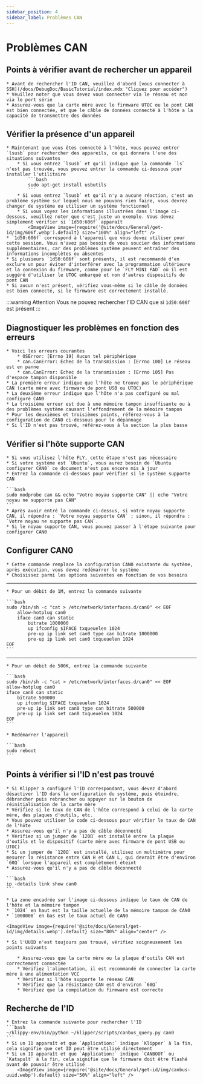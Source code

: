 ```yaml
---
sidebar_position: 4
sidebar_label: Problèmes CAN
---
```



# Problèmes CAN

## Points à vérifier avant de rechercher un appareil

    * Avant de rechercher l'ID CAN, veuillez d'abord [vous connecter à SSH](/docs/DebugDoc/BasicTutorial/index.mdx "Cliquez pour accéder")
    * Veuillez noter que vous devez vous connecter via le réseau et non via le port série
    * Assurez-vous que la carte mère avec le firmware UTOC ou le pont CAN est bien connectée, et que le câble de données connecté à l'hôte a la capacité de transmettre des données

## Vérifier la présence d'un appareil

    * Maintenant que vous êtes connecté à l'hôte, vous pouvez entrer `lsusb` pour rechercher des appareils, ce qui donnera l'une des situations suivantes
        * Si vous entrez `lsusb` et qu'il indique que la commande `ls` n'est pas trouvée, vous pouvez entrer la commande ci-dessous pour installer l'utilitaire
            ```bash
            sudo apt-get install usbutils
            ```
        * Si vous entrez `lsusb` et qu'il n'y a aucune réaction, c'est un problème système sur lequel nous ne pouvons rien faire, vous devrez changer de système ou utiliser un système fonctionnel
        * Si vous voyez les informations illustrées dans l'image ci-dessous, veuillez noter que c'est juste un exemple. Vous devez simplement vérifier si `1d50:606f` apparaît
            <ImageView image={require('@site/docs/General/get-id/img/606f.webp').default} size="100%" align="left" />
    * `1d50:606f` correspond à l'appareil que vous devez utiliser pour cette session. Vous n'avez pas besoin de vous soucier des informations supplémentaires, car des problèmes système peuvent entraîner des informations incomplètes ou absentes
    * Si plusieurs `1d50:606f` sont présents, il est recommandé d'en exclure un pour éviter d'interférer avec la programmation ultérieure et la connexion du firmware, comme pour le `FLY MINI PAD` où il est suggéré d'utiliser le UTOC embarqué et non d'autres dispositifs de pont CAN
    * Si aucun n'est présent, vérifiez vous-même si le câble de données est bien connecté, si le firmware est correctement installé.

:::warning Attention
Vous ne pouvez rechercher l'ID CAN que si `1d50:606f` est présent
:::

## Diagnostiquer les problèmes en fonction des erreurs

    * Voici les erreurs courantes
        * OSError: [Errno 19] Aucun tel périphérique
        * can.CanError: Échec de la transmission : [Errno 100] Le réseau est en panne
        * can.CanError: Échec de la transmission : [Errno 105] Pas d'espace tampon disponible
    * La première erreur indique que l'hôte ne trouve pas le périphérique CAN (carte mère avec firmware de pont USB ou UTOC)
    * La deuxième erreur indique que l'hôte n'a pas configuré ou mal configuré CAN0
    * La troisième erreur est due à une mémoire tampon insuffisante ou à des problèmes système causant l'effondrement de la mémoire tampon
    * Pour les deuxièmes et troisièmes points, référez-vous à la configuration de CAN0 ci-dessous pour le dépannage
    * Si l'ID n'est pas trouvé, référez-vous à la section la plus basse

## Vérifier si l'hôte supporte CAN

    * Si vous utilisez l'hôte FLY, cette étape n'est pas nécessaire
    * Si votre système est `Ubuntu`, vous aurez besoin de `Ubuntu configurer CAN0` ce document n'est pas encore mis à jour
    * Entrez la commande ci-dessous pour vérifier si le système supporte CAN

    ```bash
    sudo modprobe can && echo "Votre noyau supporte CAN" || echo "Votre noyau ne supporte pas CAN"
    ```
    * Après avoir entré la commande ci-dessus, si votre noyau supporte CAN, il répondra : `Votre noyau supporte CAN` ; sinon, il répondra : `Votre noyau ne supporte pas CAN`.
    * Si le noyau supporte CAN, vous pouvez passer à l'étape suivante pour configurer CAN0

## Configurer CAN0

    * Cette commande remplace la configuration CAN0 existante du système, après exécution, vous devez redémarrer le système
    * Choisissez parmi les options suivantes en fonction de vos besoins
----
    * Pour un débit de 1M, entrez la commande suivante

    ```bash
    sudo /bin/sh -c "cat > /etc/network/interfaces.d/can0" << EOF
        allow-hotplug can0
        iface can0 can static
            bitrate 1000000
            up ifconfig $IFACE txqueuelen 1024
            pre-up ip link set can0 type can bitrate 1000000
            pre-up ip link set can0 txqueuelen 1024
    EOF
    ```
----
    * Pour un débit de 500K, entrez la commande suivante

    ```bash
    sudo /bin/sh -c "cat > /etc/network/interfaces.d/can0" << EOF
    allow-hotplug can0
    iface can0 can static
        bitrate 500000
        up ifconfig $IFACE txqueuelen 1024
        pre-up ip link set can0 type can bitrate 500000
        pre-up ip link set can0 txqueuelen 1024
    EOF
    ```

    * Redémarrer l'appareil

    ```bash
    sudo reboot
    ```


## Points à vérifier si l'ID n'est pas trouvé

    * Si Klipper a configuré l'ID correspondant, vous devez d'abord désactiver l'ID dans la configuration du système, puis éteindre, débrancher puis rebrancher ou appuyer sur le bouton de réinitialisation de la carte mère
    * Vérifiez si le taux de CAN de l'hôte correspond à celui de la carte mère, des plaques d'outils, etc.
    * Vous pouvez utiliser le code ci-dessous pour vérifier le taux de CAN de l'hôte
    * Assurez-vous qu'il n'y a pas de câble déconnecté
    * Vérifiez si un jumper de `120Ω` est installé entre la plaque d'outils et le dispositif (carte mère avec firmware de pont USB ou UTOC)
    * Si un jumper de `120Ω` est installé, utilisez un multimètre pour mesurer la résistance entre CAN H et CAN L, qui devrait être d'environ `60Ω` lorsque l'appareil est complètement éteint
    * Assurez-vous qu'il n'y a pas de câble déconnecté

    ```bash
    ip -details link show can0
    ```
    
    * La zone encadrée sur l'image ci-dessous indique le taux de CAN de l'hôte et la mémoire tampon
    * `1024` en haut est la taille actuelle de la mémoire tampon de CAN0
    * `1000000` en bas est le taux actuel de CAN0

    <ImageView image={require('@site/docs/General/get-id/img/details.webp').default} size="80%" align="center" />

    * Si l'UUID n'est toujours pas trouvé, vérifiez soigneusement les points suivants

        * Assurez-vous que la carte mère ou la plaque d'outils CAN est correctement connectée
        * Vérifiez l'alimentation, il est recommandé de connecter la carte mère à une alimentation VCC
        * Vérifiez si l'hôte supporte le réseau CAN
        * Vérifiez que la résistance CAN est d'environ `60Ω`
        * Vérifiez que la compilation du firmware est correcte

## Recherche de l'ID

    * Entrez la commande suivante pour rechercher l'ID
    ```bash
    ~/klippy-env/bin/python ~/klipper/scripts/canbus_query.py can0
    ```
    * Si un ID apparaît et que `Application:` indique `Klipper` à la fin, cela signifie que cet ID peut être utilisé directement
    * Si un ID apparaît et que `Application:` indique `CANBOOT` ou `Katapult` à la fin, cela signifie que le firmware doit être flashé avant de pouvoir être utilisé
        <ImageView image={require('@site/docs/General/get-id/img/canbus-uuid.webp').default} size="50%" align="left" />